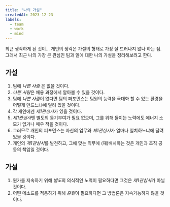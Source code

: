```yaml
---
title: "나의 가설"
createdAt: 2023-12-23
labels:
  - team
  - work
  - mind
---
```


최근 생각하게 된 것이... 개인의 생각은 가설의 형태로 가장 잘 드러나지 않나 하는 점. 그래서 최근 나의 가장 큰 관심인 팀과 일에 대한 나의 가설을 정리해보려고 한다.

## 가설

1. 팀에 *나쁜 사람* 은 없을 것이다.
1. *나쁜 사람*은 채용 과정에서 알아볼 수 있을 것이다.
1. 팀에 *나쁜 사람*이 없다면 팀의 퍼포먼스는 팀원의 능력을 극대화 할 수 있는 환경을 어떻게 만드느냐에 달려 있을 것이다.
1. 각 개인에겐 *제1관심사*가 있을 것이다.
1. *제1관심사*엔 별도의 동기부여가 필요 없으며, 그를 위해 들이는 노력에도 에너지 소모가 없거나 매우 적을 것이다.
1. 그러므로 개인의 퍼포먼스는 자신의 업무와 *제1관심사*가 얼마나 일치하느냐에 달려 있을 것이다.
1. 개인의 *제1관심사*를 발견하고, 그에 맞는 직무에 (재)배치하는 것은 개인과 조직 공동의 책임일 것이다.

## 가설

1. 뭔가를 지속하기 위해 *별도*의 의식적인 노력이 필요하다면 그것은 *제1관심사*가 아닐 것이다.
1. 어떤 메소드를 적용하기 위해 *훈련*이 필요하다면 그 방법론은 지속가능하지 않을 것이다.
